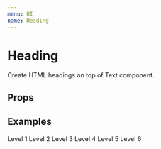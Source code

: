 ```yaml
---
menu: UI
name: Heading
---
```



# Heading

<span>
  Create HTML headings on top of <Link to="/rkta/packages-ui-src-text-text">Text</Link> component.
</span>

## Props

<Props of={RawHeading} />

## Examples

<Playground>
  <Heading level={1}>Level 1</Heading>
  <Heading level={2}>Level 2</Heading>
  <Heading level={3}>Level 3</Heading>
  <Heading level={4}>Level 4</Heading>
  <Heading level={5}>Level 5</Heading>
  <Heading level={6}>Level 6</Heading>
</Playground>

